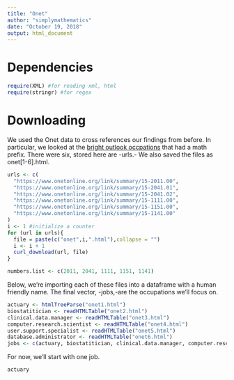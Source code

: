 ```yaml
---
title: "Onet"
author: "simplymathematics"
date: "October 19, 2018"
output: html_document
---
```


# Dependencies

```r
require(XML) #for reading xml, html
require(stringr) #for regex
```

# Downloading
We used the Onet data to cross references our findings from before. In particular, we looked at the [bright outlook occpations](https://www.onetonline.org/find/bright?b=0&g=Go) that had a math prefix. There were six, stored here are -urls.- We also saved the files as onet[1-6].html. 

```r
urls <- c(
  "https://www.onetonline.org/link/summary/15-2011.00",
  "https://www.onetonline.org/link/summary/15-2041.01",
  "https://www.onetonline.org/link/summary/15-2041.02",
  "https://www.onetonline.org/link/summary/15-1111.00",
  "https://www.onetonline.org/link/summary/15-1151.00",
  "https://www.onetonline.org/link/summary/15-1141.00"
)
i <- 1 #initialize a counter
for (url in urls){
  file = paste(c("onet",i,".html"),collapse = "")
  i <- i + 1
  curl_download(url, file)
}

numbers.list <- c(2011, 2041, 1111, 1151, 1141)
```
Below, we're importing each of these files into a dataframe with a human friendly name. The final vector, -jobs,-are the occupations we'll focus on.
```r
actuary <- htmlTreeParse("onet1.html")
biostatitician <- readHTMLTable("onet2.html")
clinical.data.manager <- readHTMLTable("onet3.html")
computer.research.scientist <- readHTMLTable("onet4.html")
user.support.specialist <- readHTMLTable("onet5.html")
database.administrator <- readHTMLTable("onet6.html")
jobs <- c(actuary, biostatitician, clinical.data.manager, computer.research.scientist, user.support.specialist, database.administrator)
```
For now, we'll start with one job.
```r
actuary
```